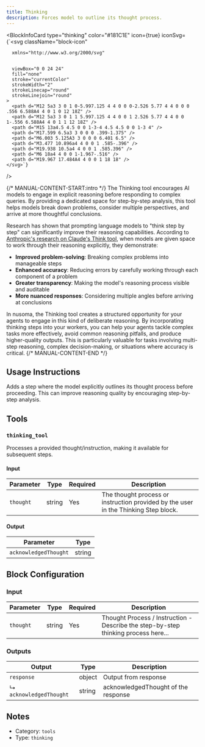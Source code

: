 ```yaml
---
title: Thinking
description: Forces model to outline its thought process.
---
```



<BlockInfoCard
  type="thinking"
  color="#181C1E"
  icon={true}
  iconSvg={`<svg className="block-icon"
      
      xmlns="http://www.w3.org/2000/svg"
      
      
      viewBox="0 0 24 24"
      fill="none"
      stroke="currentColor"
      strokeWidth="2"
      strokeLinecap="round"
      strokeLinejoin="round"
    >
      <path d="M12 5a3 3 0 1 0-5.997.125 4 4 0 0 0-2.526 5.77 4 4 0 0 0 .556 6.588A4 4 0 1 0 12 18Z" />
      <path d="M12 5a3 3 0 1 1 5.997.125 4 4 0 0 1 2.526 5.77 4 4 0 0 1-.556 6.588A4 4 0 1 1 12 18Z" />
      <path d="M15 13a4.5 4.5 0 0 1-3-4 4.5 4.5 0 0 1-3 4" />
      <path d="M17.599 6.5a3 3 0 0 0 .399-1.375" />
      <path d="M6.003 5.125A3 3 0 0 0 6.401 6.5" />
      <path d="M3.477 10.896a4 4 0 0 1 .585-.396" />
      <path d="M19.938 10.5a4 4 0 0 1 .585.396" />
      <path d="M6 18a4 4 0 0 1-1.967-.516" />
      <path d="M19.967 17.484A4 4 0 0 1 18 18" />
    </svg>`}
/>

{/* MANUAL-CONTENT-START:intro */}
The Thinking tool encourages AI models to engage in explicit reasoning before responding to complex queries. By providing a dedicated space for step-by-step analysis, this tool helps models break down problems, consider multiple perspectives, and arrive at more thoughtful conclusions.

Research has shown that prompting language models to "think step by step" can significantly improve their reasoning capabilities. According to [Anthropic's research on Claude's Think tool](https://www.anthropic.com/engineering/claude-think-tool), when models are given space to work through their reasoning explicitly, they demonstrate:

- **Improved problem-solving**: Breaking complex problems into manageable steps
- **Enhanced accuracy**: Reducing errors by carefully working through each component of a problem
- **Greater transparency**: Making the model's reasoning process visible and auditable
- **More nuanced responses**: Considering multiple angles before arriving at conclusions

In nusoma, the Thinking tool creates a structured opportunity for your agents to engage in this kind of deliberate reasoning. By incorporating thinking steps into your workers, you can help your agents tackle complex tasks more effectively, avoid common reasoning pitfalls, and produce higher-quality outputs. This is particularly valuable for tasks involving multi-step reasoning, complex decision-making, or situations where accuracy is critical.
{/* MANUAL-CONTENT-END */}

## Usage Instructions

Adds a step where the model explicitly outlines its thought process before proceeding. This can improve reasoning quality by encouraging step-by-step analysis.

## Tools

### `thinking_tool`

Processes a provided thought/instruction, making it available for subsequent steps.

#### Input

| Parameter | Type   | Required | Description                                                                         |
| --------- | ------ | -------- | ----------------------------------------------------------------------------------- |
| `thought` | string | Yes      | The thought process or instruction provided by the user in the Thinking Step block. |

#### Output

| Parameter             | Type   |
| --------------------- | ------ |
| `acknowledgedThought` | string |

## Block Configuration

### Input

| Parameter | Type   | Required | Description                                                                        |
| --------- | ------ | -------- | ---------------------------------------------------------------------------------- |
| `thought` | string | Yes      | Thought Process / Instruction - Describe the step-by-step thinking process here... |

### Outputs

| Output                  | Type   | Description                         |
| ----------------------- | ------ | ----------------------------------- |
| `response`              | object | Output from response                |
| ↳ `acknowledgedThought` | string | acknowledgedThought of the response |

## Notes

- Category: `tools`
- Type: `thinking`
